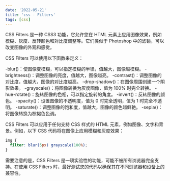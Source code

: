 ```yaml
---
date: '2022-05-21'
title: 'css - Filters'
tags: [css]
---
```


CSS Filters 是一种 CSS3 功能，它允许您在 HTML 元素上应用图像效果，例如模糊、灰度、反转颜色和对比度调整等。它们类似于 Photoshop 中的滤镜，可以改变图像的外观和感觉。

CSS Filters 可以使用以下函数来定义：

-blur()：使图像变模糊，可以指定模糊的半径，值越大，图像越模糊。
-brightness()：调整图像的亮度，值越大，图像越亮。
-contrast()：调整图像的对比度，值越大，图像的对比度越高。
-drop-shadow()：在图像周围创建一个阴影效果。
-grayscale()：将图像转换为灰度图像，值为 100% 时完全转换。
-hue-rotate()：旋转图像的色相，可以指定旋转的角度。
-invert()：反转图像的颜色。
-opacity()：设置图像的不透明度，值为 0 时完全透明，值为 1 时完全不透明。
-saturate()：调整图像的饱和度，值越大，图像的颜色越鲜艳。
-sepia()：将图像转换为棕褐色色调。

CSS Filters 可以应用于任何支持 CSS 样式的 HTML 元素，例如图像、文字和背景。例如，以下 CSS 代码将在图像上应用模糊和灰度效果：

```css
img {
  filter: blur(5px) grayscale(100%);
}
```

需要注意的是，CSS Filters 是一项实验性的功能，可能不被所有浏览器完全支持。在使用 CSS Filters 时，最好测试您的代码以确保其在不同浏览器和设备上的兼容性。
